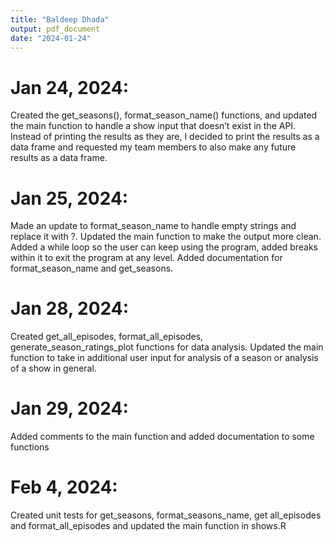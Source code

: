 ```yaml
---
title: "Baldeep Dhada"
output: pdf_document
date: "2024-01-24"
---
```


# Jan 24, 2024:

Created the get_seasons(), format_season_name() functions, and updated the main function to handle a show input that doesn't exist in the API. Instead of printing the results as they are, I decided to print the results as a data frame and requested my team members to also make any future results as a data frame. 

# Jan 25, 2024:

Made an update to format_season_name to handle empty strings and replace it with ?. Updated the main function to make the output more clean. Added a while loop so the user can keep using the program, added breaks within it to exit the program at any level. Added documentation for format_season_name and get_seasons. 

# Jan 28, 2024:

Created get_all_episodes, format_all_episodes, generate_season_ratings_plot functions for data analysis. Updated the main function to take in additional user input for analysis of a season or analysis of a show in general. 

# Jan 29, 2024:

Added comments to the main function and added documentation to some functions

# Feb 4, 2024:

Created unit tests for get_seasons, format_seasons_name, get all_episodes and format_all_episodes and updated the main function in shows.R